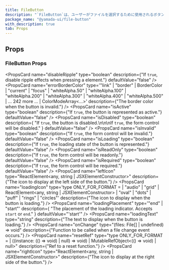 ```yaml
---
title: FileButton
description: "`FileButton`は、ユーザーがファイルを選択するために使用されるボタンのコンポーネントです。"
package_name: "@yamada-ui/file-button"
with_description: true
tab: Props
---
```


## Props

### FileButton Props

<PropsCard
  name="disableRipple"
  type="boolean"
  description={"If `true`, disable ripple effects when pressing a element."}
  defaultValue="false"
/>
<PropsCard
  name="errorBorderColor"
  type='"link" | "border" | BorderColor | "current" | "focus" | "whiteAlpha.50" | "whiteAlpha.100" | "whiteAlpha.200" | "whiteAlpha.300" | "whiteAlpha.400" | "whiteAlpha.500" | ... 242 more ... | ColorModeArray<...>'
  description={"The border color when the button is invalid."}
/>
<PropsCard
  name="isActive"
  type="boolean"
  description={"If `true`, the button is represented as active."}
  defaultValue="false"
/>
<PropsCard
  name="isDisabled"
  type="boolean"
  description={
    "If `true`, the button is disabled.\n\n\nIf `true`, the form control will be disabled."
  }
  defaultValue="false"
/>
<PropsCard
  name="isInvalid"
  type="boolean"
  description={"If `true`, the form control will be invalid."}
  defaultValue="false"
/>
<PropsCard
  name="isLoading"
  type="boolean"
  description={"If `true`, the loading state of the button is represented."}
  defaultValue="false"
/>
<PropsCard
  name="isReadOnly"
  type="boolean"
  description={"If `true`, the form control will be readonly."}
  defaultValue="false"
/>
<PropsCard
  name="isRequired"
  type="boolean"
  description={"If `true`, the form control will be required."}
  defaultValue="false"
/>
<PropsCard
  name="leftIcon"
  type="ReactElement<any, string | JSXElementConstructor<any>>"
  description={"The icon to display at the left side of the button."}
/>
<PropsCard
  name="loadingIcon"
  type='type ONLY_FOR_FORMAT =
  | "audio"
  | "grid"
  | ReactElement<any, string | JSXElementConstructor<any>>
  | "oval"
  | "dots"
  | "puff"
  | "rings"
  | "circles"'
  description={"The icon to display when the button is loading."}
/>
<PropsCard
  name="loadingPlacement"
  type='"end" | "start"'
  description={
    "The placement of the loading indicator. Accepts `start` or `end`."
  }
  defaultValue="'start'"
/>
<PropsCard
  name="loadingText"
  type="string"
  description={"The text to display when the button is loading."}
/>
<PropsCard
  name="onChange"
  type="(files: File[] | undefined) => void"
  description={"Function to be called when a file change event occurs."}
/>
<PropsCard
  name="resetRef"
  type="type ONLY_FOR_FORMAT =
  | ((instance: (() => void) | null) => void)
  | MutableRefObject<(() => void) | null>"
  description={"Ref to a reset function."}
/>
<PropsCard
  name="rightIcon"
  type="ReactElement<any, string | JSXElementConstructor<any>>"
  description={"The icon to display at the right side of the button."}
/>
